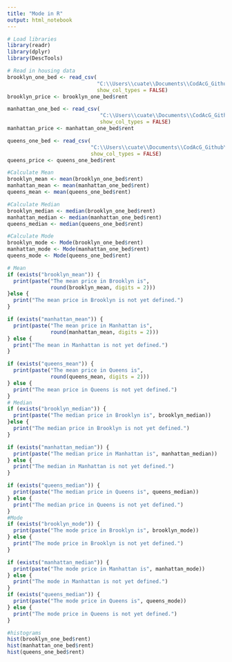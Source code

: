 ```yaml
---
title: "Mode in R"
output: html_notebook
---
```

```r
# Load libraries
library(readr)
library(dplyr)
library(DescTools)
```
```r
# Read in housing data
brooklyn_one_bed <- read_csv(
                             "C:\\Users\\cuate\\Documents\\CodAcG_Github\\R_Projects\\HousingData\\brooklyn-one-bed.csv", # nolint
                             show_col_types = FALSE)
brooklyn_price <- brooklyn_one_bed$rent

manhattan_one_bed <- read_csv(
                              "C:\\Users\\cuate\\Documents\\CodAcG_Github\\R_Projects\\HousingData\\manhattan-one-bed.csv", # nolint
                              show_col_types = FALSE)
manhattan_price <- manhattan_one_bed$rent

queens_one_bed <- read_csv(
                           "C:\\Users\\cuate\\Documents\\CodAcG_Github\\R_Projects\\HousingData\\queens-one-bed.csv", # nolint
                           show_col_types = FALSE)
queens_price <- queens_one_bed$rent
```

```r
#Calculate Mean
brooklyn_mean <- mean(brooklyn_one_bed$rent)
manhattan_mean <- mean(manhattan_one_bed$rent)
queens_mean <- mean(queens_one_bed$rent)
```

```r
#Calculate Median
brooklyn_median <- median(brooklyn_one_bed$rent)
manhattan_median <- median(manhattan_one_bed$rent)
queens_median <- median(queens_one_bed$rent)
```


```r
#Calculate Mode
brooklyn_mode <- Mode(brooklyn_one_bed$rent)
manhattan_mode <- Mode(manhattan_one_bed$rent)
queens_mode <- Mode(queens_one_bed$rent)
```


```r
# Mean
if (exists("brooklyn_mean")) {
  print(paste("The mean price in Brooklyn is",
              round(brooklyn_mean, digits = 2)))
}else {
  print("The mean price in Brooklyn is not yet defined.")
}

if (exists("manhattan_mean")) {
  print(paste("The mean price in Manhattan is",
              round(manhattan_mean, digits = 2)))
} else {
  print("The mean in Manhattan is not yet defined.")
}

if (exists("queens_mean")) {
  print(paste("The mean price in Queens is",
              round(queens_mean, digits = 2)))
} else {
  print("The mean price in Queens is not yet defined.")
}
# Median
if (exists("brooklyn_median")) {
  print(paste("The median price in Brooklyn is", brooklyn_median))
}else {
  print("The median price in Brooklyn is not yet defined.")
}

if (exists("manhattan_median")) {
  print(paste("The median price in Manhattan is", manhattan_median))
} else {
  print("The median in Manhattan is not yet defined.")
}

if (exists("queens_median")) {
  print(paste("The median price in Queens is", queens_median))
} else {
  print("The median price in Queens is not yet defined.")
}
#Mode
if (exists("brooklyn_mode")) {
  print(paste("The mode price in Brooklyn is", brooklyn_mode))
} else {
  print("The mode price in Brooklyn is not yet defined.")
}

if (exists("manhattan_median")) {
  print(paste("The mode price in Manhattan is", manhattan_mode))
} else {
  print("The mode in Manhattan is not yet defined.")
}
if (exists("queens_median")) {
  print(paste("The mode price in Queens is", queens_mode))
} else {
  print("The mode price in Queens is not yet defined.")
}
```

```r
#histograms
hist(brooklyn_one_bed$rent)
hist(manhattan_one_bed$rent)
hist(queens_one_bed$rent)
```
